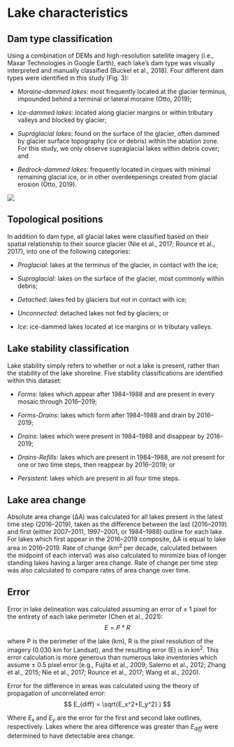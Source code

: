 # Lake characteristics

## Dam type classification

Using a combination of DEMs and high-resolution satellite imagery (i.e., Maxar Technologies in Google Earth), each lake’s dam type was visually interpreted and manually classified (Buckel et al., 2018). Four different dam types were identified in this study (Fig. 3): 

* _Moraine-dammed lakes_: most frequently located at the glacier terminus, impounded behind a terminal or lateral moraine (Otto, 2019);

* _Ice-dammed lakes_: located along glacier margins or within tributary valleys and blocked by glacier; 

* _Supraglacial lakes_: found on the surface of the glacier, often dammed by glacier surface topography (ice or debris) within the ablation zone. For this study, we only observe supraglacial lakes within debris cover; and 

* _Bedrock-dammed lakes_: frequently located in cirques with minimal remaining glacial ice, or in other overdeepenings created from glacial erosion (Otto, 2019).

![](/Users\Bri\Documents\CSU\EnvDataScience2022\bookdown-demo\images/f03.jpg)

## Topological positions

In addition to dam type, all glacial lakes were classified based on their spatial relationship to their source glacier (Nie et al., 2017; Rounce et al., 2017), into one of the following categories:

* _Proglacial_: lakes at the terminus of the glacier, in contact with the ice;

* _Supraglacial_: lakes on the surface of the glacier, most commonly within debris; 

* _Detached_: lakes fed by glaciers but not in contact with ice;

* _Unconnected_: detached lakes not fed by glaciers; or

* _Ice_: ice-dammed lakes located at ice margins or in tributary valleys. 


## Lake stability classification

Lake stability simply refers to whether or not a lake is present, rather than the stability of the lake shoreline. Five stability classifications are identified within this dataset:

* _Forms_: lakes which appear after 1984–1988 and are present in every mosaic through 2016–2019;

* _Forms-Drains_: lakes which form after 1984–1988 and drain by 2016–2019;

* _Drains_: lakes which were present in 1984–1988 and disappear by 2016–2019;

* _Drains-Refills_: lakes which are present in 1984–1988, are not present for one or two time steps, then reappear by 2016–2019; or

* _Persistent_: lakes which are present in all four time steps.

## Lake area change

Absolute area change (ΔA) was calculated for all lakes present in the latest time step (2016–2019), taken as the difference between the last (2016–2019) and first (either 2007–2011, 1997–2001, or 1984–1988) outline for each lake. For lakes which first appear in the 2016–2019 composite, ΔA is equal to lake area in 2016–2019. Rate of change (km^2^ per decade, calculated between the midpoint of each interval) was also calculated to minimize bias of longer standing lakes having a larger area change. Rate of change per time step was also calculated to compare rates of area change over time. 

## Error

Error in lake delineation was calculated assuming an error of ± 1 pixel for the entirety of each lake perimeter (Chen et al., 2021):  
$$
E = P * R
$$

where P is the perimeter of the lake (km), R is the pixel resolution of the imagery (0.030 km for Landsat), and the resulting error (E) is in km^2^.  This error calculation is more generous than numerous lake inventories which assume ± 0.5 pixel error (e.g., Fujita et al., 2009; Salerno et al., 2012; Zhang et al., 2015; Nie et al., 2017; Rounce et al., 2017; Wang et al., 2020). 

Error for the difference in areas was calculated using the theory of propagation of uncorrelated error:
$$
E_{diff} = \sqrt{E_x^2+E_y^2} ) 
$$

Where $E_x$ and $E_y$ are the error for the first and second lake outlines, respectively. Lakes where the area difference was greater than $E_{diff}$ were determined to have detectable area change. 
